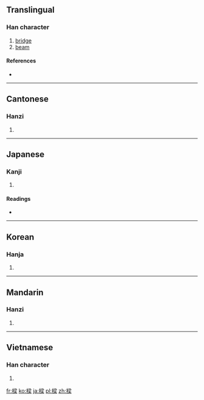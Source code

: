 ==Translingual==

===Han character===
{{Han char|rn=75|rad=木|as=11|sn=15|four=4799<sub>4</sub>|canj=木水戈木 (DEID)}}

# [[bridge]]
# [[beam]]

====References====
* {{Han ref|kx=0549.280|dkj=15427|dj=0937.220|hdz=21284.090|uh=6A11|ud=27153|bh=BCD9|bd=48345}}

----

==Cantonese==

===Hanzi===
{{yue-hanzi|jyut=|y=leung4}}

# {{defn|lang=yue|sort=木11}}

----

==Japanese==

===Kanji===
{{ja-kanji|grade=|rs=木11}}

# {{defn|lang=ja|sort=木11}}

====Readings====
* {{ja-readings|on=[[りょう]] (ryō)|kun=[[はし]] (hashi), [[はり]] (hari), [[やな]] (yana)}}

----

==Korean==

===Hanja===
{{ko-hanja|hangeul=량>양, 회|eumhun=|rv=ryang>yang, hoe|mr=ryang>yang, hoe|y=lyang>yang, hoy}}

# {{defn|lang=ko|sort=木11}}

----

==Mandarin==

===Hanzi===
{{cmn-hanzi|pin=[[liáng]] ([[liang2]])|wg=liang<sup>2</sup>}}

# {{defn|lang=cmn|sort=木11}}

----

==Vietnamese==

===Han character===
{{vi-hantu|[[lương]], [[rường]], [[sườn]], [[giường]]|rs=木11}}

# {{defn|lang=vi|sort=木11}}

[[fr:樑]]
[[ko:樑]]
[[ja:樑]]
[[pl:樑]]
[[zh:樑]]